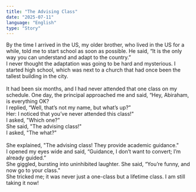 ```yaml
---
title: "The Advising Class"
date: "2025-07-11"
language: "English"
type: "Story"
---
```


By the time I arrived in the US, my older brother, who lived in the US for a while, told me to start school as soon as possible. He said, “It is the only way you can understand and adapt to the country.” <br />
I never thought the adaptation was going to be hard and mysterious. I started high school, which was next to a church that had once been the tallest building in the city. <br /> <br />
It had been six months, and I had never attended that one class on my schedule. One day, the principal approached me and said, “Hey, Abiraham, is everything OK? <br />
I replied, “Well, that’s not my name, but what’s up?” <br />
Her: I noticed that you’ve never attended this class!" <br />
I asked, "Which one?" <br />
She said, "The advising class!" <br />
I asked, "The what?" <br /> <br />
She explained, "The advising class! They provide academic guidance." <br />
I opened my eyes wide and said, “Guidance, I don’t want to convert; I’m already guided.” <br />
She giggled, bursting into uninhibited laughter. She said, “You’re funny, and now go to your class." <br />
She tricked me; it was never just a one-class but a lifetime class. I am still taking it now!


